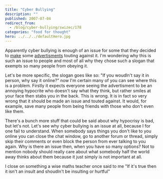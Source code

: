 ```yaml
---
title: "Cyber Bullying"
description: ""
published: 2007-07-04
redirect_from:
  - /blog/cyber-bullying/swizec/178
categories: "food for thought"
hero: ../../../defaultHero.jpg
---
```


Apparently cyber bullying is enough of an issue for some that they decided to [make](http://www.youtube.com/watch?v=csS_RnOhd-Q) some [advertisments](http://www.youtube.com/watch?v=QYaWNYXpBis) touting against it. I'm wondering why this is such an issue to people and most of all why they chose such a slogan that exempts so many people from obeying it.

Let's be more specific, the slogan goes like so: "If you woudln't say it in person, why say it online?" now I'm certain many of you can see where this is a problem. Firstly it expects everyone seeing the advertisment to be an annoying hypocrite who doesn't say what they think, but rather smiles at your face then stabs you in the back. This is wrong. It is in fact so very wrong that it should be made an issue and touted against. It would, for example, save many people from being friends with those who don't even like them.

There's a bunch more stuff that could be said about why hypocrisy is bad, but let's not. Let's see why cyber bullying is an issue at all, because I for one fail to understand. When somebody says things you don't like to you online you can close the chat window, go to another forum or thread, simply skip their comments or even block the person from ever talking to you again. Why is there an issue then, when you have so many options? Not to mention nobody should really care about what somebody half the world away thinks about them because it just simply is not important at all.

I close on something a wise maths teacher once said to me "If it's true then it isn't an insult and shoudln't be insulting or hurtful"
